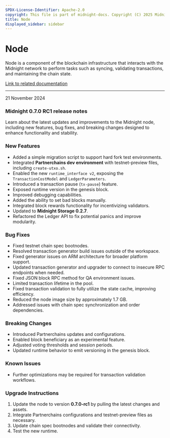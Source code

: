 ```yaml
---
SPDX-License-Identifier: Apache-2.0
copyright: This file is part of midnight-docs. Copyright (C) 2025 Midnight Foundation. Licensed under the Apache License, Version 2.0 (the "License"); You may not use this file except in compliance with the License. You may obtain a copy of the License at http://www.apache.org/licenses/LICENSE-2.0 Unless required by applicable law or agreed to in writing, software distributed under the License is distributed on an "AS IS" BASIS, WITHOUT WARRANTIES OR CONDITIONS OF ANY KIND, either express or implied. See the License for the specific language governing permissions and limitations under the License.
title: Node
displayed_sidebar: sidebar
---
```


# Node

Node is a component of the blockchain infrastructure that interacts with the Midnight network to perform tasks such as syncing, validating transactions, and maintaining the chain state.

[Link to related documentation](../../develop/nodes-and-dapps/node-endpoints)

---

<div 
  style={{
    marginTop: '0',
    fontSize: '1rem',
    fontWeight: 'normal',
    marginBottom: '0.5rem'
  }}
>
  21 November 2024
</div>

### Midnight 0.7.0 RC1 release notes

Learn about the latest updates and improvements to the Midnight node, including new features, bug fixes, and breaking changes designed to enhance functionality and stability.

### New Features

- Added a simple migration script to support hard fork test environments.
- Integrated **Partnerchains dev environment** with testnet-preview files, including `create-utxo.sh`.
- Enabled the new `runtime_interface v2`, exposing the `TransactionCostModel` and `LedgerParameters`.
- Introduced a transaction pause (`tx-pause`) feature.
- Exposed runtime version in the genesis block.
- Improved debugging capabilities.
- Added the ability to set bad blocks manually.
- Integrated block rewards functionality for incentivizing validators.
- Updated to **Midnight Storage 0.2.7**.
- Refactored the Ledger API to fix potential panics and improve modularity.

### Bug Fixes

- Fixed testnet chain spec bootnodes.
- Resolved transaction generator build issues outside of the workspace.
- Fixed generator issues on ARM architecture for broader platform support.
- Updated transaction generator and upgrader to connect to insecure RPC endpoints when needed.
- Fixed JSON block RPC method for QA environment issues.
- Limited transaction lifetime in the pool.
- Fixed transaction validation to fully utilize the state cache, improving efficiency.
- Reduced the node image size by approximately 1.7 GB.
- Addressed issues with chain spec synchronization and order dependencies.

### Breaking Changes

- Introduced Partnerchains updates and configurations.
- Enabled block beneficiary as an experimental feature.
- Adjusted voting thresholds and session periods.
- Updated runtime behavior to emit versioning in the genesis block.

### Known Issues

- Further optimizations may be required for transaction validation workflows.

### Upgrade Instructions

1. Update the node to version **0.7.0-rc1** by pulling the latest changes and assets.
2. Integrate Partnerchains configurations and testnet-preview files as necessary.
3. Update chain spec bootnodes and validate their connectivity.
4. Test the new runtime.